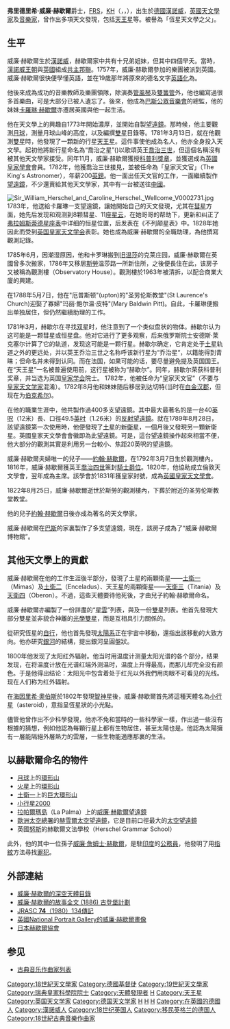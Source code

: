 {{unreferenced|time=2017-11-20T15:56:24+00:00}}
{{noteTA
|T=zh-cn:威廉·赫歇尔; zh-tw:威廉·赫雪爾; zh-hk:威廉·赫歇爾; zh-sg:威廉·赫谢尔;
|G1=天文
}}
{{Infobox Scientist
|honorific_prefix  = [[英國皇家學會|FRS]]<br>[[皇家圭爾夫勳章|KH]]
|name              = 弗里德里希·威廉·赫雪爾
|honorific_suffix  = 爵士
|native_name       = Friedrich Wilhelm Herschel
|english_name      = Frederick William Herschel
|box_width         =
|image             = William Herschel01.jpg
|image_size        = 
|caption           =
|birth_date        = {{birth date|1738|11|15}}
|birth_place       = {{flag|Holy Roman Empire}}[[漢諾威|漢諾威]]
|death_date        = {{death date and age|1822|8|25|1738|11|15}}
|death_place       = {{flag|United Kingdom of Great Britain and Ireland}}[[白金漢郡|白金漢郡]][[斯勞|斯勞]]
|residence         =
|nationality       = [[漢諾瓦省|漢諾瓦省]]<br />[[英國|英國]]
|field             = [[天文學|天文學]]<br />[[音樂|音樂]]
|work_institutions =
|alma_mater        =
|doctoral_advisor  =
|doctoral_students =
|known_for         = 發現[[天王星|天王星]]
|author_abbrev_bot =
|author_abbrev_zoo =
|influences        =
|influenced        =
|prizes            = [[科普利獎章|科普利獎章]]（1781年）
|footnotes         =
|signature         = William Herschel Signature.svg
}}

'''弗里德里希·威廉·赫歇爾'''爵士，[[英國皇家學會|FRS]]，[[皇家圭爾夫勳章|KH]]（{{lang-de|Friedrich Wilhelm Herschel}}，{{lang-en|Frederick William Herschel}}，{{bd|1738年|11月15日|1822年|8月25日|catIdx=Herschel, Fredrich}}），出生於[[德國|德國]][[漢諾威|漢諾威]]，[[英國|英國]][[天文學家|天文學家]]及[[音樂家|音樂家]]，曾作出多項天文發現，包括[[天王星|天王星]]等。被譽為「恆星天文學之父」。

== 生平 ==
威廉·赫歇爾生於[[漢諾威|漢諾威]]，赫歇爾家中共有十兄弟姐妹，但其中四個早夭。當時，[[漢諾威王朝|漢諾威王朝]]與[[英國|英國]]組成[[共主邦聯|共主邦聯]]。1757年，威廉·赫歇爾參加的樂團被派到英國。威廉·赫歇爾很快便學懂英語，並在19歲那年將原來的德名文字{{lang|de|Friedrich Wilhelm Herschel}}[[英語化|英語化]]為{{lang|en|Frederick William Herschel}}。

他後來成為成功的音樂教師及樂團領隊，除演奏[[管風琴|管風琴]]及[[雙簧管|雙簧管]]外，他也編寫過很多首樂曲，可是大部分已被人遺忘了。後來，他成為[[巴斯|巴斯]][[公眾音樂會|公眾音樂會]]的總監，他的妹妹[[卡羅琳·赫歇爾|卡羅琳·赫歇爾]]亦遷居英國與他一起生活。

他在天文學上的興趣自1773年開始濃厚，並開始自製[[望遠鏡|望遠鏡]]。那時候，他主要觀測[[月球|月球]]，測量月球山峰的高度，以及編撰[[雙星|雙星]]目錄等。1781年3月13日，就在他觀測[[雙星|雙星]]時，他發現了一顆新的行星[[天王星|天王星]]。這件事使他成為名人，他亦全身投入天文學。起初他將新行星命名為“喬治之星”({{lang|de|Georgium Sidus}})以歌頌英王[[喬治三世|喬治三世]]，但這個名稱沒有被其他天文學家接受。同年11月，威廉·赫歇爾獲授[[科普利獎章|科普利獎章]]，並獲選成為[[英國皇家學會|英國皇家學會]]會員。1782年，他獲喬治三世接見，並被任命為「皇家天文官」（The King's Astronomer），年薪200[[英鎊|英鎊]]。他一面出任天文官的工作，一面繼續製作[[望遠鏡|望遠鏡]]，不少還賣給其他天文學家，其中有一台被送往[[中國|中國]]。

[[File:Sir_William_Herschel_and_Caroline_Herschel._Wellcome_V0002731.jpg|thumb]]
1783年，他送給卡羅琳一支望遠鏡，讓她開始自己的天文發現，尤其在[[彗星|彗星]]方面，她先后发现和观测到8颗彗星、11座[[星云|星云]]，在她哥哥的帮助下，更新和纠正了[[弗兰斯蒂德命名法|弗拉姆斯蒂德星座表]]中详细的恒星位置，后发表在《不列颠星表》中。1828年她因此而受到[[英国皇家天文学会|英国皇家天文学会]]表彰。她也成為威廉·赫歇爾的全職助理，為他撰寫觀測記錄。

1785年6月，因潮湿原因，他和卡罗琳搬到[[温莎_(伯克郡)|旧温莎]]的克莱庄园，威廉·赫歇爾在英國曾多次搬家，1786年又移居[[斯勞|斯勞]]温莎路一所新住所，之後便長住在此，该房子又被稱為觀測樓（Observatory House）。觀測樓於1963年被清拆，以配合商業大廈的興建。

在1788年5月7日，他在"厄普斯顿"(upton)的"圣劳伦斯教堂"(St Laurence's Church)迎娶了寡婦"玛丽·鲍尔温·皮特"(Mary Baldwin Pitt)。自此，卡羅琳便搬出单独居住，但仍然繼續助理的工作。

1781年3月，赫歇尔在寻找[[双星|双星]]时，他注意到了一个类似盘状的物体。赫歇尔认为这可能是一颗彗星或恒星盘。他对它进行了更多观察，后来俄罗斯院士安德斯·莱克塞尔计算了它的轨道，发现这可能是一颗行星。赫歇尔确定，它肯定处于[[土星|土星]]轨道之外的更远处，并以英王乔治三世之名称呼该新行星为“乔治星“，以籍能得到青睐；但命名并未得到认同。而在法国，如果可能的话，要尽量避免提及英国国王。在“天王星”一名被普遍使用前，这行星被称为“赫歇尔”。同年，赫歇尔荣获科普利奖章，并当选为英国[[皇家学会|皇家学会]]院士。 1782年，他被任命为“皇家天文官”（不要与[[皇家天文学家|皇家天文学家]]混淆）。1782年8月他和妹妹随后移居到达切特(当时在[[白金汉郡|白金汉郡]]，但现在为[[伯克希尔|伯克希尔]])。

在他的職業生涯中，他共製作過400多支望遠鏡。其中最大最著名的是一台40[[呎|英呎]]（12米）長、口徑49.5[[吋|英吋]]（1.26米）的[[反射望遠鏡|反射望遠鏡]]。就在1789年8月28日，該望遠鏡第一次使用時，他便發現了[[土星|土星]]的新[[衛星|衛星]]，一個月後又發現另一顆新衛星。英國皇家天文學會會徽即為此望遠鏡。可是，這台望遠鏡操作起來相當不便，他大部分的觀測其實是利用另一台較小、焦距20英呎的望遠鏡。

威廉·赫歇爾夫婦唯一的兒子——[[約翰·赫歇爾|約翰·赫歇爾]]，在1792年3月7日生於觀測樓內。1816年，威廉·赫歇爾獲英王[[喬治四世|喬治四世]]策封[[英國榮譽制度|騎士爵位]]。1820年，他協助成立倫敦天文學會，翌年成為主席。該學會於1831年獲皇家封號，成為[[英國皇家天文學會|英國皇家天文學會]]。

1822年8月25日，威廉·赫歇爾逝世於斯勞的觀測樓內，下葬於附近的圣劳伦斯教堂教堂。

他的兒子[[約翰·赫歇爾|約翰·赫歇爾]]日後亦成為著名的天文學家。

威廉·赫歇爾在[[巴斯|巴斯]]的家裏製作了多支望遠鏡，現在，該房子成為了“威廉·赫歇爾博物館”。

== 其他天文學上的貢獻 ==
威廉·赫歇爾在他的工作生涯後半部分，發現了土星的兩顆衛星——[[土衛一|土衛一]]（Mimas）及[[土衛二|土衛二]]（Enceladus）、天王星的兩顆衛星——[[天衛三|天衛三]]（Titania）及[[天衛四|天衛四]]（Oberon）。不過，這些天體要待他死後，才由兒子約翰·赫歇爾命名。

威廉·赫歇爾亦編製了一份詳盡的“[[星雲|星雲]]”列表，與及一份[[雙星|雙星]]列表。他首先發現大部分雙星並非貌合神離的[[光學雙星|光學雙星]]，而是互相具引力關係的。

從研究恆星的[[自行|自行]]，他也首先發現[[太陽系|太陽系]]正在宇宙中移動，還指出該移動的大致方向。他亦研究[[銀河|銀河]]的結構，提出銀河呈圓盤狀。

1800年他发现了太阳红外辐射。他当时用温度计测量太阳光谱的各个部分，结果发现，在将温度计放在光谱红端外测温时，温度上升得最高，而那儿却完全没有颜色。于是他得出结论：太阳光中包含着处于红光以外我們用肉眼不可看见的光线。现在人们称为红外辐射。 

在[[海因里希·奧伯斯|海因里希·奧伯斯]]於1802年發現[[智神星|智神星]]後，威廉·赫歇爾首先將這種天體名為[[小行星|小行星]]（asteroid），意指呈恆星狀的小光點。

儘管他曾作出不少科學發現，他亦不免和當時的一些科學家一樣，作出過一些沒有根據的猜想，例如他認為每顆行星上都有生物居住，甚至太陽也是。他認為太陽擁有一層能隔絕外層熱力的雲層，一些生物能適應那裏的生活。

== 以赫歇爾命名的物件 ==
* [[月球|月球]]上的[[赫歇爾撞擊坑_(月球)|環形山]]
* [[火星|火星]]上的[[赫歇爾撞擊坑_(火星)|環形山]]
* [[土衛一|土衛一]]上的[[赫歇尔撞击坑_(土衛一)|巨大環形山]]
* [[小行星2000|小行星2000]]
* [[拉帕爾瑪島|拉帕爾瑪島]]（La Palma）上的[[威廉·赫歇爾望遠鏡|威廉·赫歇爾望遠鏡]]
* [[歐洲太空總署|歐洲太空總署]]的[[赫雪爾太空望遠鏡|赫雪爾太空望遠鏡]]，它是目前口徑最大的[[太空望遠鏡|太空望遠鏡]]
* 英國[[努斯|努斯]]的赫歇爾文法學校（Herschel Grammar School）

此外，他的其中一位孫子[[威廉·詹姆士·赫歇爾|威廉·詹姆士·赫歇爾]]，是駐[[印度|印度]]的[[公務員|公務員]]，他發明了用[[指紋|指紋]]方法尋找[[罪犯|罪犯]]。

== 外部連結 ==
* [https://web.archive.org/web/20060102070005/http://www.seds.org/messier/xtra/similar/herschel.html 威廉·赫歇爾的深空天體目錄]
* [http://www.gutenberg.net/etext/12340 威廉·赫歇爾的故事全文 (1886) [[古登堡計劃|古登堡計劃]]]
* [http://adsabs.harvard.edu//full/seri/JRASC/0074//0000134.000.html JRASC '''74'''（1980）134傳記] {{Wayback|url=http://www.gutenberg.net/etext/12340 |date=20200918074714 }}
* [http://www.npg.org.uk/live/search/person.asp?search=ss&sText=herschel&LinkID=mp02166 英國National Portrait Gallery的威廉·赫歇爾畫像] {{Wayback|url=http://www.npg.org.uk/live/search/person.asp?search=ss&sText=herschel&LinkID=mp02166 |date=20070930192346 }}
* [http://www.ne.jp/asahi/mononoke/ttnd/herschel/english_index.html 日本赫歇爾協會] {{Wayback|url=http://www.ne.jp/asahi/mononoke/ttnd/herschel/english_index.html |date=20200918074731 }}

{{Commons|William Herschel|威廉·赫歇爾}}
{{Authority control}}
{{DEFAULTSORT:Herschel, William}}

== 参见 ==
* [[古典音乐作曲家列表|古典音乐作曲家列表]]

{{天王星}}
{{1751年至1800年科普利奖章获得者}}

[[Category:18世紀天文學家|Category:18世紀天文學家]]
[[Category:德國基督徒|Category:德國基督徒]]
[[Category:19世紀天文學家|Category:19世紀天文學家]]
[[Category:瑞典皇家科學院院士|Category:瑞典皇家科學院院士]]
[[Category:天體發現者|Category:天體發現者]]
[[Category:衛星發現者|H]]
[[Category:天王星|Category:天王星]]
[[Category:英国天文学家|Category:英国天文学家]]
[[Category:德国天文学家|Category:德国天文学家]]
[[Category:古典主义作曲家|H]]
[[Category:英國作曲家|H]]
[[Category:德國作曲家|H]]
[[Category:在英國的德國人|Category:在英國的德國人]]
[[Category:漢諾威人|Category:漢諾威人]]
[[Category:18世纪英国人|Category:18世纪英国人]]
[[Category:移民英格兰的德国人|Category:移民英格兰的德国人]]
[[Category:18世紀古典音樂作曲家|Category:18世紀古典音樂作曲家]]
